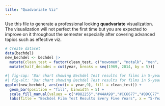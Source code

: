 ```yaml
---
title: "Quadvariate Viz"
---
```


Use this file to generate a professional looking **quadvariate** visualization.  The visualization will not perfect the first time but you are expected to improve on it throughout the semester especially after covering advanced topics such as effective viz.

```r
# Create dataset
data(bechdel)
new_bechdel <- bechdel |>
  mutate(clean_test = factor(clean_test, c("nowomen", "notalk", "men", "dubious", "ok"))) |>
  mutate(half_decades = cut(year, breaks = seq(1969, 2014, by = 5)))
```

```r
#| fig-cap: "Bar chart showing Bechdel Test results for films in 5-year periods."
#| fig-alt: "Bar chart showing Bechdel Test results for films in 5-year periods. The data ranges from 1970 to 2013. The amount of films that pass the Bechdel test has overall increased, however in the last 5 years there has been a slight decrease is passes. Ok is the most prevelant category followed by No talk, meaning women didn't speak in the film. "
ggplot(new_bechdel, aes(cut(x = year,9), fill = clean_test)) + 
  geom_bar(position = "fill", binwidth = 5) +
  scale_fill_manual(values = c("#882255","#44AA99","#CC6677","#DDCC77","#88CCEE")) +
  labs(title = "Bechdel Film Test Results Every Five Years", x = "5-Year Period", y = "Proportion") 
```

